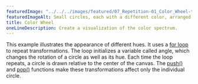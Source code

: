 ---
featuredImage: "../../../images/featured/07_Repetition-01_Color_Wheel-thumbnail.png"
featuredImageAlt: Small circles, each with a different color, arranged in a circular path, displaying hues across the color spectrum
title: Color Wheel
oneLineDescription: Create a visualization of the color spectrum.
---

This example illustrates the appearance of different
hues. It uses a
<a href="https://p5js.org/reference/#/p5/for" target="_blank">for loop</a>
to repeat transformations. The loop initializes
a variable called angle, which changes the rotation of a circle as
well as its hue. Each time the loop repeats, a circle is drawn
relative to the center of the canvas. The
<a href="https://p5js.org/reference/#/p5/push" target="_blank">push()</a>
and <a href="https://p5js.org/reference/#/p5/pop" target="_blank">pop()</a>
functions make these transformations affect only the individual circle.
